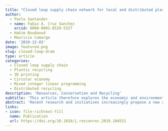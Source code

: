 ```yaml
---
title: "Closed loop supply chain network for local and distributed plastic recycling for 3D printing: a MILP-based optimization approach"
author: 
  - Pavlo Santander
  - name: Fabio A. Cruz Sanchez
    orcid: 0000-0001-8529-5327
  - Hakim Boudaoud
  - Mauricio Camargo 
date: '2019-12-03'
image: featured.png
slug: closed-loop-dram
type: article
categories:
  - Closed loop supply chain 
  - Plastic recycling 
  - 3D printing 
  - Circular economy 
  - Mixed integer linear programming 
  - Distributed recycling
description: 'Resources, Conservation and Recycling'
subtitle: 'This article therefore explores the economic and environmental feasibility of this distributed plastic recycling approach from a logistics perspective, as a step towards its validation. To achieve this, an optimization mixed integer linear programming (MILP) model was used as an evaluation tool, representing a local closed loop supply chain (CLSC) network.'
abstract: 'Recent research and initiatives increasingly propose a new approach, based on distributed plastic recycling for open-source (OS) 3D printing technologies, as a way to deal with the issue of plastic waste and to support the development of the circular economy (CE). Distributed recycling can be thought of as a sort of “smart grid”, composed of small and coordinated recycling units. However, the operational complexity of this distributed approach limits its application. Furthermore, the environmental and economic advantages have yet to be demonstrated. This article therefore explores the economic and environmental feasibility of this distributed plastic recycling approach from a logistics perspective, as a step towards its validation. To achieve this, an optimization mixed integer linear programming (MILP) model was used as an evaluation tool, representing a local closed loop supply chain (CLSC) network. The proposed model is illustrated using a case study of a university seeking to implement a distributed recycling demonstrator in order to recover 3D printing wastes from secondary schools in the northeast of France. Following this step, a sensitivity analysis was carried out considering the market variations (price of virgin plastic filament) and the amount of available plastic waste derived from the schools. The results obtained show positive economic and environmental benefits of carrying out this new method of plastic recycling. This work serves as a basis for continuing to explore the feasibility and replication of the distributed plastic recycling network in other contexts.'
links:
- icon: file-richtext-fill
  name: Publication
  url: https://doi.org/10.1016/j.resconrec.2019.104531
---
```




